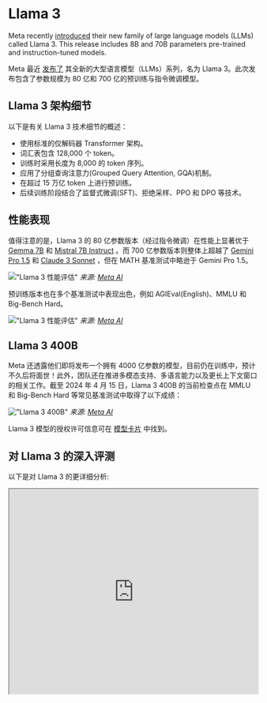 # Llama 3


Meta recently [introduced](https://llama.meta.com/llama3/) their new family of large language models (LLMs) called Llama 3. This release includes 8B and 70B parameters pre-trained and instruction-tuned models. 

Meta 最近 [发布了](https://llama.meta.com/llama3/) 其全新的大型语言模型（LLMs）系列，名为 Llama 3。此次发布包含了参数规模为 80 亿和 700 亿的预训练与指令微调模型。

## Llama 3 架构细节

以下是有关 Llama 3 技术细节的概述：

- 使用标准的仅解码器 Transformer 架构。
- 词汇表包含 128,000 个 token。
- 训练时采用长度为 8,000 的 token 序列。
- 应用了分组查询注意力(Grouped Query Attention, GQA)机制。
- 在超过 15 万亿 token 上进行预训练。
- 后续训练阶段结合了监督式微调(SFT)、拒绝采样、PPO 和 DPO 等技术。

## 性能表现

值得注意的是，Llama 3 的 80 亿参数版本（经过指令微调）在性能上显著优于 [Gemma 7B](https://www.promptingguide.ai/zh/models/gemma) 和 [Mistral 7B Instruct](https://www.promptingguide.ai/zh/models/mistral-7b) 。而 700 亿参数版本则整体上超越了 [Gemini Pro 1.5](https://www.promptingguide.ai/models/gemini-pro) 和 [Claude 3 Sonnet](https://www.promptingguide.ai/models/claude-3) ，但在 MATH 基准测试中略逊于 Gemini Pro 1.5。

!["Llama 3 性能评估"](../../img/llama3/llama-instruct-performance.png)
*来源: [Meta AI](https://ai.meta.com/blog/meta-llama-3/)*

预训练版本也在多个基准测试中表现出色，例如 AGIEval(English)、MMLU 和 Big-Bench Hard。

!["Llama 3 性能评估"](../../img/llama3/llama3-pretrained-results.png)
*来源: [Meta AI](https://ai.meta.com/blog/meta-llama-3/)*

## Llama 3 400B

Meta 还透露他们即将发布一个拥有 4000 亿参数的模型，目前仍在训练中，预计不久后将面世！此外，团队还在推进多模态支持、多语言能力以及更长上下文窗口的相关工作。截至 2024 年 4 月 15 日，Llama 3 400B 的当前检查点在 MMLU 和 Big-Bench Hard 等常见基准测试中取得了以下成绩：

!["Llama 3 400B"](../../img/llama3/llama-400b.png)
*来源: [Meta AI](https://ai.meta.com/blog/meta-llama-3/)*

Llama 3 模型的授权许可信息可在 [模型卡片](https://github.com/meta-llama/llama3/blob/main/MODEL_CARD.md) 中找到。

## 对 Llama 3 的深入评测

以下是对 Llama 3 的更详细分析:

<iframe width="100%"
  height="415px"
  src="https://www.youtube.com/embed/h2aEmciRd6U?si=m7-xXu5IWpB-6mE0" allow="accelerometer; autoplay; clipboard-write; encrypted-media; gyroscope; picture-in-picture"
  allowFullScreen
  />
